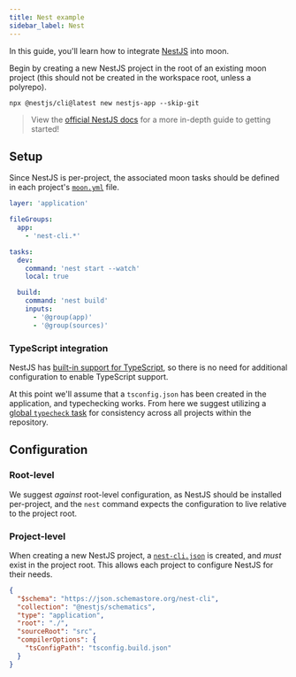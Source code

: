 ```yaml
---
title: Nest example
sidebar_label: Nest
---
```



In this guide, you'll learn how to integrate [NestJS](https://nestjs.com/) into moon.

Begin by creating a new NestJS project in the root of an existing moon project (this should not be
created in the workspace root, unless a polyrepo).

```shell
npx @nestjs/cli@latest new nestjs-app --skip-git
```

> View the [official NestJS docs](https://docs.nestjs.com/first-steps) for a more in-depth guide to
> getting started!

## Setup

Since NestJS is per-project, the associated moon tasks should be defined in each project's
[`moon.yml`](../../config/project) file.

```yaml title="<project>/moon.yml"
layer: 'application'

fileGroups:
  app:
    - 'nest-cli.*'

tasks:
  dev:
    command: 'nest start --watch'
    local: true

  build:
    command: 'nest build'
    inputs:
      - '@group(app)'
      - '@group(sources)'
```

### TypeScript integration

NestJS has [built-in support for TypeScript](https://NestJS.io/guide/typescript-configuration), so
there is no need for additional configuration to enable TypeScript support.

At this point we'll assume that a `tsconfig.json` has been created in the application, and
typechecking works. From here we suggest utilizing a [global `typecheck` task](./typescript) for
consistency across all projects within the repository.

## Configuration

### Root-level

We suggest _against_ root-level configuration, as NestJS should be installed per-project, and the
`nest` command expects the configuration to live relative to the project root.

### Project-level

When creating a new NestJS project, a [`nest-cli.json`](https://docs.nestjs.com/cli/monorepo) is
created, and _must_ exist in the project root. This allows each project to configure NestJS for
their needs.

```json title="<project>/nest-cli.json"
{
  "$schema": "https://json.schemastore.org/nest-cli",
  "collection": "@nestjs/schematics",
  "type": "application",
  "root": "./",
  "sourceRoot": "src",
  "compilerOptions": {
    "tsConfigPath": "tsconfig.build.json"
  }
}
```
